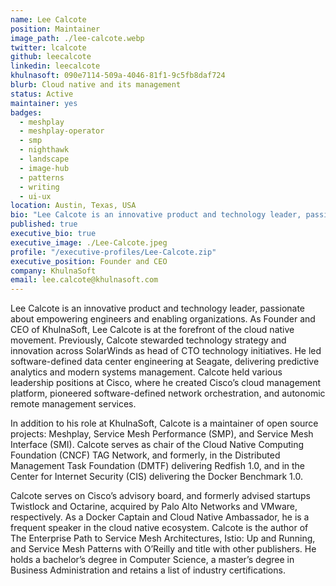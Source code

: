 ```yaml
---
name: Lee Calcote
position: Maintainer
image_path: ./lee-calcote.webp
twitter: lcalcote
github: leecalcote
linkedin: leecalcote
khulnasoft: 090e7114-509a-4046-81f1-9c5fb8daf724
blurb: Cloud native and its management
status: Active
maintainer: yes
badges:
  - meshplay
  - meshplay-operator
  - smp
  - nighthawk
  - landscape
  - image-hub
  - patterns
  - writing
  - ui-ux
location: Austin, Texas, USA
bio: "Lee Calcote is an innovative product and technology leader, passionate about empowering engineers and enabling organizations. As Founder of KhulnaSoft, he is at the forefront of the cloud native movement. Open source, advanced and emerging technologies have been a consistent focus through Calcote’s time at SolarWinds, Seagate, Cisco and Schneider Electric. An advisor, author, and speaker, Calcote is active in the community as a Docker Captain, Cloud Native Ambassador and GSoC, GSoD, and LFX Mentor."
published: true
executive_bio: true
executive_image: ./Lee-Calcote.jpeg
profile: "/executive-profiles/Lee-Calcote.zip"
executive_position: Founder and CEO
company: KhulnaSoft
email: lee.calcote@khulnasoft.com
---
```


Lee Calcote is an innovative product and technology leader, passionate about empowering engineers and enabling organizations. As Founder and CEO of KhulnaSoft, Lee Calcote is at the forefront of the cloud native movement. Previously, Calcote stewarded technology strategy and innovation across SolarWinds as head of CTO technology initiatives. He led software-defined data center engineering at Seagate, delivering predictive analytics and modern systems management. Calcote held various leadership positions at Cisco, where he created Cisco’s cloud management platform, pioneered software-defined network orchestration, and autonomic remote management services.

In addition to his role at KhulnaSoft, Calcote is a maintainer of open source projects: Meshplay, Service Mesh Performance (SMP), and Service Mesh Interface (SMI). Calcote serves as chair of the Cloud Native Computing Foundation (CNCF) TAG Network, and formerly, in the Distributed Management Task Foundation (DMTF) delivering Redfish 1.0, and in the Center for Internet Security (CIS) delivering the Docker Benchmark 1.0.

Calcote serves on Cisco’s advisory board, and formerly advised startups Twistlock and Octarine, acquired by Palo Alto Networks and VMware, respectively. As a Docker Captain and Cloud Native Ambassador, he is a frequent speaker in the cloud native ecosystem. Calcote is the author of The Enterprise Path to Service Mesh Architectures, Istio: Up and Running, and Service Mesh Patterns with O’Reilly and title with other publishers. He holds a bachelor’s degree in Computer Science, a master’s degree in Business Administration and retains a list of industry certifications.